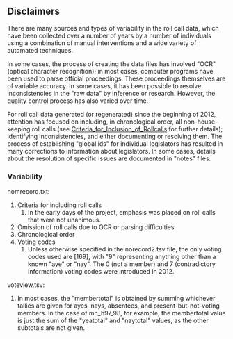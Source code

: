 ==Disclaimers==

There are many sources and types of variability in the roll call data, which have been collected over a number of years by a number of individuals using a combination of manual interventions and a wide variety of automated techniques. 

In some cases, the process of creating the data files has involved "OCR" (optical character recognition); in most cases, computer programs have been used to parse official proceedings.  These proceedings themselves are of variable accuracy.  In some cases, it has been possible to resolve inconsistencies in the "raw data" by inference or research.  However, the quality control process has also varied over time. 

For roll call data generated (or regenerated) since the beginning of 2012, attention has focused on including, in chronological order, all non-house-keeping roll calls (see [[Criteria_for_Inclusion_of_Rollcalls]] for further details); identifying inconsistencies, and either documenting or resolving them.  The process of establishing "global ids" for individual legislators has resulted in many corrections to information about legislators. In some cases, details about the resolution of specific issues are documented in "notes" files.

===Variability===

nomrecord.txt:
# Criteria for including roll calls
## In the early days of the project, emphasis was placed on roll calls that were not unanimous.
# Omission of roll calls due to OCR or parsing difficulties
# Chronological order
# Voting codes
## Unless otherwise specified in the norecord2.tsv file, the only voting codes used are [169], with "9" representing anything other than a known "aye" or "nay".  The 0 (not a member) and 7 (contradictory information) voting codes were introduced in 2012.

voteview.tsv:
# In most cases, the "membertotal" is obtained by summing whichever tallies are given for ayes, nays, absentees, and present-but-not-voting members. In the case of mn_h97_98, for example, the membertotal value is just the sum of the "yeatotal" and "naytotal" values, as the other subtotals are not given.

